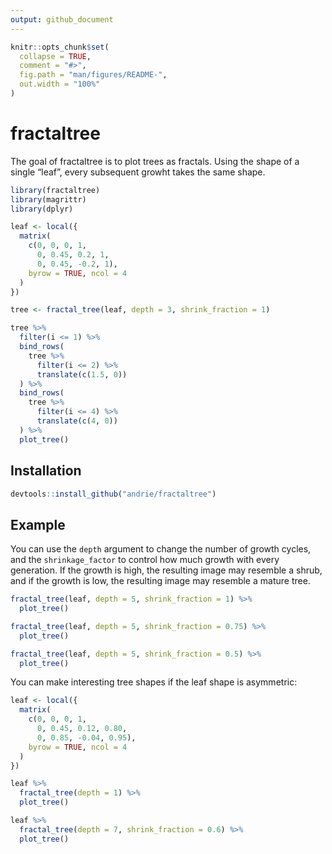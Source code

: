 ```yaml
---
output: github_document
---
```


<!-- README.md is generated from README.Rmd. Please edit that file -->

```r
knitr::opts_chunk$set(
  collapse = TRUE,
  comment = "#>",
  fig.path = "man/figures/README-",
  out.width = "100%"
)
```
# fractaltree

The goal of fractaltree is to plot trees as fractals. Using the shape of a single "leaf", every subsequent growht takes the same shape.

```r
library(fractaltree)
library(magrittr)
library(dplyr)

leaf <- local({
  matrix(
    c(0, 0, 0, 1,
      0, 0.45, 0.2, 1,
      0, 0.45, -0.2, 1),
    byrow = TRUE, ncol = 4
  )
})

tree <- fractal_tree(leaf, depth = 3, shrink_fraction = 1)

tree %>% 
  filter(i <= 1) %>% 
  bind_rows(
    tree %>% 
      filter(i <= 2) %>% 
      translate(c(1.5, 0))
  ) %>% 
  bind_rows(
    tree %>% 
      filter(i <= 4) %>% 
      translate(c(4, 0))
  ) %>%  
  plot_tree()

```

## Installation


```r
devtools::install_github("andrie/fractaltree")
```

## Example

You can use the `depth` argument to change the number of growth cycles, and the `shrinkage_factor` to control how much growth with every generation.  If the growth is high, the resulting image may resemble a shrub, and if the growth is low, the resulting image may resemble a mature tree.

```r
fractal_tree(leaf, depth = 5, shrink_fraction = 1) %>% 
  plot_tree()

fractal_tree(leaf, depth = 5, shrink_fraction = 0.75) %>% 
  plot_tree()

fractal_tree(leaf, depth = 5, shrink_fraction = 0.5) %>% 
  plot_tree()


```

You can make interesting tree shapes if the leaf shape is asymmetric:

```r
leaf <- local({
  matrix(
    c(0, 0, 0, 1,
      0, 0.45, 0.12, 0.80,
      0, 0.85, -0.04, 0.95),
    byrow = TRUE, ncol = 4
  )
})

leaf %>% 
  fractal_tree(depth = 1) %>% 
  plot_tree()

leaf %>% 
  fractal_tree(depth = 7, shrink_fraction = 0.6) %>% 
  plot_tree()

```

